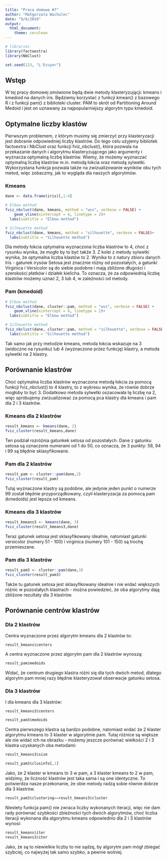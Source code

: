 ```yaml
---
title: "Praca domowa #7"
author: "Małgorzata Wachulec"
date: "9/6/2019"
output: 
  html_document:
    theme: cerulean
---
```


```r
# libraries
library(factoextra)
library(NbClust)

set.seed(123, "L'Ecuyer")
```

## Wstęp 

W tej pracy domowej omówione będą dwie metody klasteryzującji: kmeans i kmedoid na danych iris. Będziemy korzystać z funkcji kmean() z bazowego R i z funkcji pam() z biblioteki cluster. PAM to skrót od Partitioning Around Medoid i jest on uznawany za najpopularniejszy algorytm typu kmedoid.

## Optymalne liczby klastów

Pierwszym problemem, z którym musimy się zmierzyć przy klasteryzacji jest dobranie odpowiedniej liczby klastrów. Do tego celu użyjemy bibliotek factoextra i NbClust oraz funkcji fviz_nbclust(), która pozwala na przekazanie danych i algorytmu klasteryzującego jako argumenty i wyznacza optymalną liczbę klastrów. Wiemy, że możemy wyznaczać optymalną liczbę klastrów m.in. metodą łokcia oraz metodą sylwetki. Wykorzystana funkcja pozwala także na zwizualizowanie wyników obu tych metod, więc zobaczmy, jak to wygląda dla naszych algorytmów.

### Kmeans

```r
dane <- data.frame(iris)[,1:4]

# Elbow method
fviz_nbclust(dane, kmeans, method = "wss", verbose = FALSE) +
    geom_vline(xintercept = 4, linetype = 2)+
  labs(subtitle = "Elbow method")

# Silhouette method
fviz_nbclust(dane, kmeans, method = "silhouette", verbose = FALSE)+
  labs(subtitle = "Silhouette method")
```

Dla metody łokcia optymalna wyznaczona liczba klastrów to 4, choć z rysunku wynika, że mogło by to być także 3. Z kolei z metody sylwetki wynika, że optymalna liczba klastów to 2. Wynika to z natury zbioru danych Iris - gatunek irysów Setosa jest znacznie różny od pozostałych, a gatunki Virginica i Versicolor są do siebie podobne i mają zbliżone długości i szerokości płatków i działek kielicha. To oznacza, że za odpowiednią liczbę klastrów możemy uznać 2, 3 lub 4, w zależności od metody.

### Pam (kmedoid)

```r
# Elbow method
fviz_nbclust(dane, cluster::pam, method = "wss", verbose = FALSE) +
    geom_vline(xintercept = 4, linetype = 2)+
  labs(subtitle = "Elbow method")

# Silhouette method
fviz_nbclust(dane, cluster::pam, method = "silhouette", verbose = FALSE)+
  labs(subtitle = "Silhouette method")
```

Tak samo jak przy metodzie kmeans, metoda łokcia wskazuje na 3 (widoczne na rysunku) lub 4 (wyznaczone przez funkcję) klastry, a metoda sylwetki na 2 klastry.

## Porównanie klastrów

Choć optymalna liczba klastrów wyznaczona metodą łokcia za pomocą funkcji fviz_nbclust() to 4 klastry, to z wykresu wynika, że równie dobrze mogłoby to być 3. Dodatkowo metoda sylwetki oszacowała tę liczbę na 2, więc spróbujemy zwizualizować za pomocą pca klastry dla kmeans i pam dla 2 i 3 klastrów.

### Kmeans dla 2 klastrów
```r
result_kmeans <- kmeans(dane, 2)
fviz_cluster(result_kmeans,dane)
```

Ten podział rozróżnia gatunkek setosa od pozostałych. Dane z gatunku setosa są oznaczone numerami od 1 do 50, co oznacza, że 3 punkty: 58, 94 i 99 są błędnie sklasyfikowane.

### Pam dla 2 klastrów
```r
result_pam <- cluster::pam(dane,2)
fviz_cluster(result_pam)
```

Tutaj wyznaczone klastry są podobne, ale jedynie jeden punkt o numerze 99 został błędnie przyporządkowany, czyli klasteryzacja za pomocą pam (kmedoids) jest lepsza od kmeans.

### Kmeans dla 3 klastrów
```r
result_kmeans3 <- kmeans(dane, 3)
fviz_cluster(result_kmeans3,dane)
```

Teraz gatunek setosa jest sklasyfikowany idealnie, natomiast gatunki versicolor (numery 51 - 100) i virginica (numery 101 - 150) są trochę przemieszane.

### Pam dla 3 klastrów
```r
result_pam3 <- cluster::pam(dane,3)
fviz_cluster(result_pam3)
```

Także tu gatunek setosa jest sklasyfikowany idealnie i nie widać większych różnic w pozostałych klastrach - można powiedzieć, że oba algorytmy dają zbliżone rezultaty dla 3 klastrów.

## Porównanie centrów klastrów

### Dla 2 klastrów

Centra wyznaczone przez algorytm kmeans dla 2 klastrów to:
```r
result_kmeans$centers
```

A centra wyznaczone przez algorytm pam dla 2 klastrów wynoszą:
```r
result_pam$medoids
```

Widać, że centrum drugiego klastra różni się dla tych dwóch metod, dlatego algorytm pam mniej razy błędnie klasteryzował obserwacje gatunku setosa.

### Dla 3 klastrów 

I dla kmeans dla 3 klastrów:
```r
result_kmeans3$centers
```

```r
result_pam3$medoids
```

Centra pierwszego klastra są bardzo podobne, natomiast widać że 2 klaster algorytmu kmeans to 3 klaster w algorytmie pam. Tutaj różnice są większe ale nie widać ich na obrazku - możemy jeszcze porównać wielkości 2 i 3 klastra uzyskanych oba metodami:

```r
result_kmeans3$size
```

```r
result_pam3$clusinfo[,1]
```

Jako, że 2 klaster w kmeans to 3 w pam, a 3 klaster kmeans to 2 w pam, widzimy, że liczność klastrów jest taka sama i są one identyczne. To potwierdza nasze przekonanie, że obie metody radzą sobie równie dobrze dla 3 klastrów.

```r
result_pam3$clustering==result_kmeans3$cluster
```

Niestety funkcja pam() nie zwraca liczby wykonanych iteracji, więc nie dam rady porównać szybkości zbieżności tych dwóch algorytmów, choć liczba iteracji wykonana dla algorytmu kmeans odpowiednio dla 2 i 3 klastrów wynosi:

```r
result_kmeans$iter
result_kmeans3$iter
```

Jako, że są to niewielkie liczby to nie sądzę, by algorytm pam mógł zbiegać szybciej, co najwyżej tak samo szybko, a pewnie wolniej.